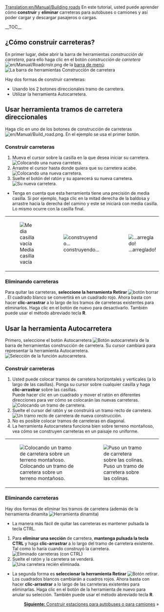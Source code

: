 [[Translation:en/Manual/Building roads]]
{{es/Manual/Tutorial/Inicio}}
<!-- for search bot mainly -->
En este tutorial, usted puede aprender cómo '''construir''' y '''eliminar''' carreteras para autobuses o camiones y así poder cargar y descargar pasajeros o cargas.

__TOC__
==¿Cómo construir carreteras?==
En primer lugar, debe abrir la barra de herramientas ''construcción de carretera'', para ello haga clic en el botón ''construcción de carretera'' [[File:en/Manual/Roadcnstr.png]] de la [[es/Manual/Interfaz del juego#la-barra-de-menu|barra de menú]]:
[[File:es/Manual/Road construction.png|none|frame|La barra de herramientas Construcción de carretera]]

Hay dos formas de construir carreteras:
* Usando los 2 botones direccionales tramo de carretera.
* Utilizar la herramienta Autocarretera.

==Usar herramienta tramos de carretera direccionales==
Haga clic en uno de los botones de construcción de carreteras [[File:en/Manual/Build road.png]]. En el ejemplo se usa el primer botón.

===Construir carreteras===
# Mueva el cursor sobre la casilla en la que desea iniciar su carretera.<br/>[[File:es/Manual/Build roads01.png|none|frame|Colocando una nueva carretera.]]
# Arrastre el cursor hasta donde quiera que su carretera acabe.<br/>[[File:es/Manual/Build roads02.png|none|frame|Colocando una nueva carretera.]]
# Suelte el botón del ratón y su aparecerá su nueva carretera.<br/>[[File:es/Manual/Build roads03.png|none|frame|Su nueva carretera.]]

* Tenga en cuenta que esta herramienta tiene una precisión de media casilla. Si por ejemplo, haga clic en la mitad derecha de la baldosa y arrastre hacia la derecha del camino y este se iniciará con media casilla. Lo mismo ocurre con la casilla final.
{|
|[[File:en/Manual/Build roads04.png|none|frame|Media casilla vacía]]
|[[File:en/Manual/Build roads05.png|none|frame|construyendo...]]
|[[File:en/Manual/Build roads06.png|none|frame|...arreglado!]]
|}
===Eliminando carreteras===
Para quitar las carreteras, '''seleccione la herramienta Retirar''' [[File:en/Manual/Toggle clear active.png|botón borrar]]. El cuadrado blanco se convertirá en un cuadrado rojo. Ahora basta con hacer '''clic-arrastrar''' a lo largo de los tramos de carreteras existentes para eliminarlos. Haga clic en el botón de nuevo para desactivarlo. También puede usar el método abreviado tecla '''R'''.

==Usar la herramienta Autocarretera==
Primero, seleccione el botón Autocarretera [[File:en/Manual/Autoroad.png|Botón autocarretera]] de la barra de herramientas construcción de carretera. Su cursor cambiará para representar la herramienta Autocarretera.
[[File:es/Manual/AutoroadTut1.png|none|frame|Selección de la función autocarretera.]]
===Construir carreteras===
#Usted puede colocar tramos de carretera horizontales y verticales (a lo largo de las casillas). Ponga su cursor sobre cualquier casilla y haga '''clic-arrastrar''' sobre las casillas.<br/>Puede hacer clic en un cuadrado y mover el ratón en diferentes direcciones para ver cómo se colocarán las nuevas carreteras.<br/>[[File:en/Manual/AutoroadTut2.png|none|frame|Colocando un tramo de carretera.]]
#Suelte el cursor del ratón y se construirá un tramo recto de carretera.<br/>[[File:en/Manual/AutoroadTut3.png|none|frame|Un tramo recto de carretera de nueva construcción.]]
#No es posible colocar tramos de carreteras en diagonal.
#La herramienta Autocarretera funciona bien sobre terreno montañoso, vea cómo se construyen carreteras en un paisaje no uniforme.
{|
| [[File:en/Manual/AutoroadTut5.png|none|frame|Colocando un tramo de carretera sobre un terreno montañoso.]]
| [[File:en/Manual/AutoroadTut6.png|none|frame|Puso un tramo de carretera sobre las colinas.]]
|}
===Eliminando carreteras===
Hay dos formas de eliminar los tramos de carretera (además de la herramienta dinamita [[File:en/Manual/Clear title.png|Herramienta dinamita]])

* La manera más fácil de quitar las carreteras es mantener pulsada la tecla CTRL.

# Para '''eliminar una sección''' de carretera, '''mantenga pulsada la tecla CTRL''' y haga '''clic-arrastrar''' a lo largo del tramo de carretera existente. Tal como lo haría cuando construyó la carretera.<br/>[[File:en/Manual/AutoroadTut7.png|none|frame|Eliminado carreteras (con CTRL)]]
# Suelte el ratón y la carretera se venderá.<br/>[[File:en/Manual/AutoroadTut8.png|none|frame|Una carretera recién eliminada.]]

* La segunda forma es '''seleccionar la herramienta Retirar''' [[File:en/Manual/Toggle clear active.png|Botón retirar]]. Los cuadrados blancos cambiarán a cuadros rojos. Ahora basta con hacer '''clic-arrastrar''' a lo largo de las carreteras existentes para eliminarlas. Haga clic en el botón de la herramienta de nuevo para anular su selección. También puede usar el método abreviado tecla '''R'''.

<span style="float: right">[[es/Manual/Construir estaciones para autobuses o para camiones|'''Siguiente:''' Construir estaciones para autobuses o para camiones]] &raquo;</span>